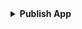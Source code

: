
<FancyStep step={6}>
    <details>
        <summary>
            <strong>Publish App</strong>
        </summary>

        Before building a Velopack release, you must first build your application and publish it to a directory.

        For simplicity, we recommend publishing it as a [self-contained application](https://learn.microsoft.com/en-us/dotnet/core/deploying/#publish-self-contained).

        ```batch
        dotnet publish yourApp.csproj -c Release --self-contained -r win-x64 -o .\publish
        ```
        <Admonition type="tip">
            Starting with .NET 7, the `-o`/`--output` option [can no longer be used with a solution file](https://learn.microsoft.com/en-us/dotnet/core/compatibility/sdk/7.0/solution-level-output-no-longer-valid?WT.mc_id=DT-MVP-5003472).
        
            Starting with .NET 8 and later, the `dotnet publish` command defaults to the Release configuration, so you can omit the `-c Release` option.
            For more details see https://learn.microsoft.com/en-us/dotnet/core/compatibility/sdk/8.0/dotnet-publish-config.
        
            If you execute the dotnet publish command from within the same directory as the .csproj file, you can omit the project argument. You can find more details on the [dotnet publish documentation](https://learn.microsoft.com/en-us/dotnet/core/tools/dotnet-publish?WT.mc_id=DT-MVP-5003472#arguments).
        </Admonition>
        
    </details>
</FancyStep>